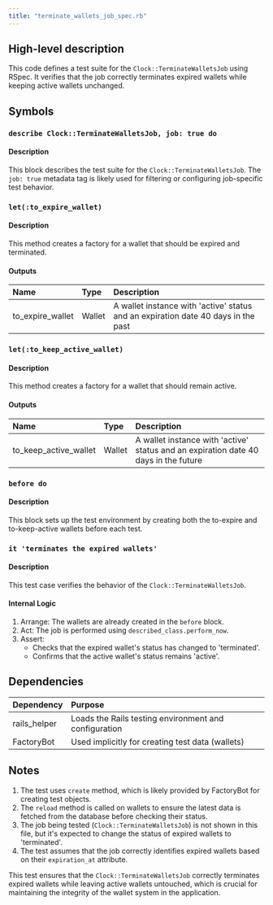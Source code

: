 ```yaml
---
title: "terminate_wallets_job_spec.rb"
---
```


## High-level description
This code defines a test suite for the `Clock::TerminateWalletsJob` using RSpec. It verifies that the job correctly terminates expired wallets while keeping active wallets unchanged.

## Symbols

### `describe Clock::TerminateWalletsJob, job: true do`
#### Description
This block describes the test suite for the `Clock::TerminateWalletsJob`. The `job: true` metadata tag is likely used for filtering or configuring job-specific test behavior.

### `let(:to_expire_wallet)`
#### Description
This method creates a factory for a wallet that should be expired and terminated.

#### Outputs
| Name | Type | Description |
|:-----|:-----|:------------|
| to_expire_wallet | Wallet | A wallet instance with 'active' status and an expiration date 40 days in the past |

### `let(:to_keep_active_wallet)`
#### Description
This method creates a factory for a wallet that should remain active.

#### Outputs
| Name | Type | Description |
|:-----|:-----|:------------|
| to_keep_active_wallet | Wallet | A wallet instance with 'active' status and an expiration date 40 days in the future |

### `before do`
#### Description
This block sets up the test environment by creating both the to-expire and to-keep-active wallets before each test.

### `it 'terminates the expired wallets'`
#### Description
This test case verifies the behavior of the `Clock::TerminateWalletsJob`.

#### Internal Logic
1. Arrange: The wallets are already created in the `before` block.
2. Act: The job is performed using `described_class.perform_now`.
3. Assert: 
   - Checks that the expired wallet's status has changed to 'terminated'.
   - Confirms that the active wallet's status remains 'active'.

## Dependencies
| Dependency | Purpose |
|:-----------|:--------|
| rails_helper | Loads the Rails testing environment and configuration |
| FactoryBot | Used implicitly for creating test data (wallets) |

## Notes
1. The test uses `create` method, which is likely provided by FactoryBot for creating test objects.
2. The `reload` method is called on wallets to ensure the latest data is fetched from the database before checking their status.
3. The job being tested (`Clock::TerminateWalletsJob`) is not shown in this file, but it's expected to change the status of expired wallets to 'terminated'.
4. The test assumes that the job correctly identifies expired wallets based on their `expiration_at` attribute.

This test ensures that the `Clock::TerminateWalletsJob` correctly terminates expired wallets while leaving active wallets untouched, which is crucial for maintaining the integrity of the wallet system in the application.